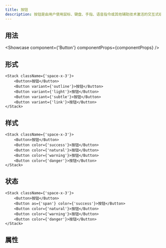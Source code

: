 ```yaml
---
title: 按钮
description: 按钮是由用户使用鼠标、键盘、手指、语音指令或其他辅助技术激活的交互式组件。一旦被激活，它就会执行一个可编程的操作，例如提交一个表单或打开一个对话框。
---
```


## 用法
<Showcase component={'Button'} componentProps={componentProps} />

## 形式
```tsx live editable
<Stack className={'space-x-3'}>
    <Button>按钮</Button>
    <Button variant={'outline'}>按钮</Button>
    <Button variant={'light'}>按钮</Button>
    <Button variant={'subtle'}>按钮</Button>
    <Button variant={'link'}>按钮</Button>
</Stack>
```

## 样式
```tsx live editable
<Stack className={'space-x-3'}>
    <Button>按钮</Button>
    <Button color={'success'}>按钮</Button>
    <Button color={'natural'}>按钮</Button>
    <Button color={'warning'}>按钮</Button>
    <Button color={'danger'}>按钮</Button>
</Stack>
```

## 状态
```tsx live editable
<Stack className={'space-x-3'}>
    <Button>按钮</Button>
    <Button as={'span'} color={'success'}>按钮</Button>
    <Button color={'natural'}>按钮</Button>
    <Button color={'warning'}>按钮</Button>
    <Button color={'danger'}>按钮</Button>
</Stack>
```

## 属性
<PropsTable componentProps={componentProps} />

